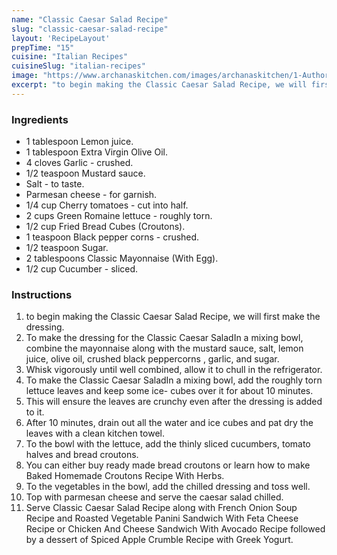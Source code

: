 ---
name: "Classic Caesar Salad Recipe"
slug: "classic-caesar-salad-recipe"
layout: 'RecipeLayout'
prepTime: "15"
cuisine: "Italian Recipes"
cuisineSlug: "italian-recipes"
image: "https://www.archanaskitchen.com/images/archanaskitchen/1-Author/sibyl-archanaskitchen.com/Classic_Ceaser_Salad_Recipe_6_1600.jpg"
excerpt: "to begin making the Classic Caesar Salad Recipe, we will first make the dressing"
---

### Ingredients

- 1 tablespoon Lemon juice.
- 1 tablespoon Extra Virgin Olive Oil.
- 4 cloves Garlic - crushed.
- 1/2 teaspoon Mustard sauce.
- Salt - to taste.
- Parmesan cheese - for garnish.
- 1/4 cup Cherry tomatoes - cut into half.
- 2 cups Green Romaine lettuce - roughly torn.
- 1/2 cup Fried Bread Cubes (Croutons).
- 1 teaspoon Black pepper corns - crushed.
- 1/2 teaspoon Sugar.
- 2 tablespoons Classic Mayonnaise (With Egg).
- 1/2 cup Cucumber - sliced.

### Instructions

1. to begin making the Classic Caesar Salad Recipe, we will first make the dressing.
1. To make the dressing for the Classic Caesar SaladIn a mixing bowl, combine the mayonnaise along with the mustard sauce, salt, lemon juice, olive oil, crushed black peppercorns , garlic, and sugar.
1. Whisk vigorously until well combined, allow it to chull in the refrigerator.
1. To make the Classic Caesar SaladIn a mixing bowl, add the roughly torn lettuce leaves and keep some ice- cubes over it for about 10 minutes.
1. This will ensure the leaves are crunchy even after the dressing is added to it.
1. After 10 minutes, drain out all the water and ice cubes and pat dry the leaves with a clean kitchen towel.
1. To the bowl with the lettuce, add the thinly sliced cucumbers, tomato halves and bread croutons.
1. You can either buy ready made bread croutons or learn how to make Baked Homemade Croutons Recipe With Herbs.
1. To the vegetables in the bowl, add the chilled dressing and toss well.
1. Top with  parmesan cheese and serve the caesar salad chilled.
1. Serve Classic Caesar Salad Recipe along with French Onion Soup Recipe and Roasted Vegetable Panini Sandwich With Feta Cheese Recipe or Chicken And Cheese Sandwich With Avocado Recipe followed by a dessert of Spiced Apple Crumble Recipe with Greek Yogurt.
